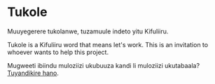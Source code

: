 # Tukole

Muuyegerere tukolanwe, tuzamuule indeto yitu Kifuliiru.

Tukole is a Kifuliiru word that means let's work.
This is an invitation to whoever wants to help this project.

Mugweeti ibiindu muloziizi ukubuuza kandi li muloziizi ukutabaala? [Tuyandikire hano](https://ibufuliiru.editorx.io/ibufuliiru/tuyandikire).
